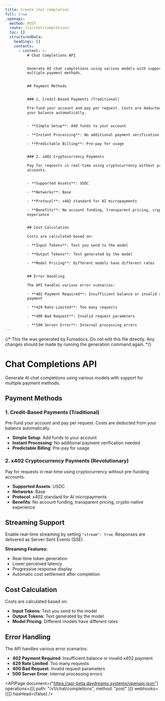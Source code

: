 ```yaml
---
title: Create chat completion
full: true
_openapi:
  method: POST
  route: /v1/chat/completions
  toc: []
  structuredData:
    headings: []
    contents:
      - content: >-
          # Chat Completions API


          Generate AI chat completions using various models with support for
          multiple payment methods.


          ## Payment Methods


          ### 1. Credit-Based Payments (Traditional)

          Pre-fund your account and pay per request. Costs are deducted from
          your balance automatically.


          - **Simple Setup**: Add funds to your account

          - **Instant Processing**: No additional payment verification needed

          - **Predictable Billing**: Pre-pay for usage


          ### 2. x402 Cryptocurrency Payments

          Pay for requests in real-time using cryptocurrency without pre-funding
          accounts.


          - **Supported Assets**: USDC

          - **Networks**: Base

          - **Protocol**: x402 standard for AI micropayments

          - **Benefits**: No account funding, transparent pricing, crypto-native
          experience


          ## Cost Calculation

          Costs are calculated based on:

          - **Input Tokens**: Text you send to the model

          - **Output Tokens**: Text generated by the model

          - **Model Pricing**: Different models have different rates


          ## Error Handling

          The API handles various error scenarios:

          - **402 Payment Required**: Insufficient balance or invalid x402
          payment

          - **429 Rate Limited**: Too many requests

          - **400 Bad Request**: Invalid request parameters

          - **500 Server Error**: Internal processing errors
---
```


{/* This file was generated by Fumadocs. Do not edit this file directly. Any changes should be made by running the generation command again. */}

# Chat Completions API

Generate AI chat completions using various models with support for multiple
payment methods.

## Payment Methods

### 1. Credit-Based Payments (Traditional)

Pre-fund your account and pay per request. Costs are deducted from your balance
automatically.

- **Simple Setup**: Add funds to your account
- **Instant Processing**: No additional payment verification needed
- **Predictable Billing**: Pre-pay for usage

### 2. x402 Cryptocurrency Payments (Revolutionary)

Pay for requests in real-time using cryptocurrency without pre-funding accounts.

- **Supported Assets**: USDC
- **Networks**: Base
- **Protocol**: x402 standard for AI micropayments
- **Benefits**: No account funding, transparent pricing, crypto-native
  experience

## Streaming Support

Enable real-time streaming by setting `"stream": true`. Responses are delivered
as Server-Sent Events (SSE).

**Streaming Features:**

- Real-time token generation
- Lower perceived latency
- Progressive response display
- Automatic cost settlement after completion

## Cost Calculation

Costs are calculated based on:

- **Input Tokens**: Text you send to the model
- **Output Tokens**: Text generated by the model
- **Model Pricing**: Different models have different rates

## Error Handling

The API handles various error scenarios:

- **402 Payment Required**: Insufficient balance or invalid x402 payment
- **429 Rate Limited**: Too many requests
- **400 Bad Request**: Invalid request parameters
- **500 Server Error**: Internal processing errors

<APIPage
  document={"https://api-beta.daydreams.systems/openapi.json"}
  operations={[{ path: "/v1/chat/completions", method: "post" }]}
  webhooks={[]}
  hasHead={false}
/>
